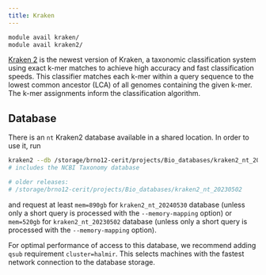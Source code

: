 ```yaml
---
title: Kraken
---
```

```bash
module avail kraken/
module avail kraken2/
```

[Kraken 2](https://ccb.jhu.edu/software/kraken2/index.shtml) is the newest version of Kraken, a taxonomic classification system using exact k-mer matches to achieve high accuracy and fast classification speeds. This classifier matches each k-mer within a query sequence to the lowest common ancestor (LCA) of all genomes containing the given k-mer. The k-mer assignments inform the classification algorithm. 

## Database

There is an `nt` Kraken2 database available in a shared location. In order to use it, run

```bash
kraken2 --db /storage/brno12-cerit/projects/Bio_databases/kraken2_nt_20240530
# includes the NCBI Taxonomy database
```

```bash
# older releases:  
# /storage/brno12-cerit/projects/Bio_databases/kraken2_nt_20230502
```

and request at least `mem=890gb` for `kraken2_nt_20240530` database (unless only a short query is processed with the `--memory-mapping` option) or `mem=520gb` for `kraken2_nt_20230502` database (unless only a short query is processed with the `--memory-mapping` option). 

For optimal performance of access to this database, we recommend adding `qsub` requirement `cluster=halmir`. This selects machines with the fastest network connection to the database storage.
